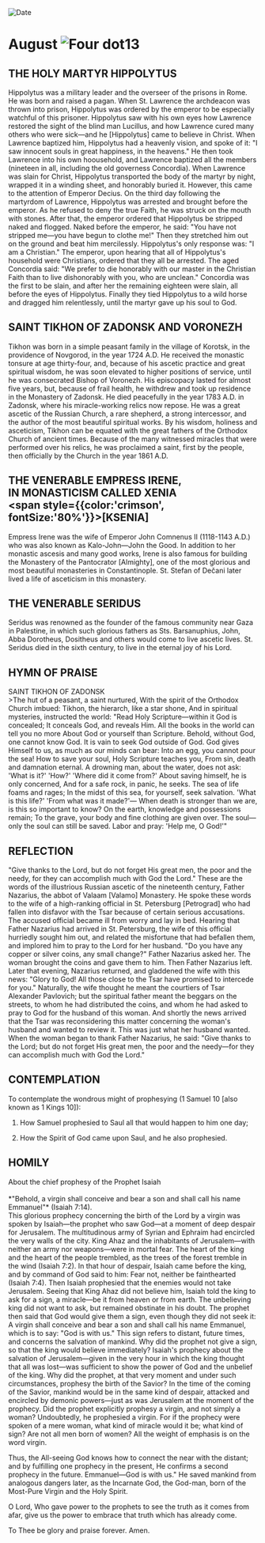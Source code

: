 
<RunningHead />
<Image src="/title-imprint.png" height={68} width={50} alt="Date" className="title-imprint"/>

# <div id="date">August <Image className="four-dot" src="/four-dot.png" height={15} width={15} alt="Four dot" />13</div>

## THE HOLY MARTYR HIPPOLYTUS

Hippolytus was a military leader and the overseer of the prisons in Rome. He was born and raised a pagan. When St. Lawrence the archdeacon was thrown into prison, Hippolytus was ordered by the emperor to be especially watchful of this prisoner. Hippolytus saw with his own eyes how Lawrence restored the sight of the blind man Lucillus, and how Lawrence cured many others who were sick—and he [Hippolytus] came to believe in Christ. When Lawrence baptized him, Hippolytus had a heavenly vision, and spoke of it: "I saw innocent souls in great happiness, in the heavens." He then took Lawrence into his own hoousehold, and Lawrence baptized all the members (nineteen in all, including the old governess Concordia). When Lawrence was slain for Christ, Hippolytus transported the body of the martyr by night, wrapped it in a winding sheet, and honorably buried it. However, this came to the attention of Emperor Decius. On the third day following the martyrdom of Lawrence, Hippolytus was arrested and brought before the emperor. As he refused to deny the true Faith, he was struck on the mouth with stones. After that, the emperor ordered that Hippolytus be stripped naked and flogged. Naked before the emperor, he said: "You have not stripped me—you have begun to clothe me!" Then they stretched him out on the ground and beat him mercilessly. Hippolytus's only response was: "I am a Christian." The emperor, upon hearing that all of Hippolytus's household were Christians, ordered that they all be arrested. The aged Concordia said: "We prefer to die honorably with our master in the Christian Faith than to live dishonorably with you, who are unclean." Concordia was the first to be slain, and after her the remaining eighteen were slain, all before the eyes of Hippolytus. Finally they tied Hippolytus to a wild horse and dragged him relentlessly, until the martyr gave up his soul to God.

## SAINT TIKHON OF ZADONSK AND VORONEZH

Tikhon was born in a simple peasant family in the village of Korotsk, in the providence of Novgorod, in the year 1724 A.D. He received the monastic tonsure at age thirty-four, and, because of his ascetic practice and great spiritual wisdom, he was soon elevated to higher positions of service, until he was consecrated Bishop of Voronezh. His episcopacy lasted for almost five years, but, because of frail health, he withdrew and took up residence in the Monastery of Zadonsk. He died peacefully in the year 1783 A.D. in Zadonsk, where his miracle-working relics now repose. He was a great ascetic of the Russian Church, a rare shepherd, a strong intercessor, and the author of the most beautiful spiritual works. By his wisdom, holiness and asceticism, Tikhon can be equated with the great fathers of the Orthodox Church of ancient times. Because of the many witnessed miracles that were performed over his relics, he was proclaimed a saint, first by the people, then officially by the Church in the year 1861 A.D.

## THE VENERABLE EMPRESS IRENE,<br />IN MONASTICISM CALLED XENIA <br /><span style={{color:'crimson', fontSize:'80%'}}>[KSENIA]</span>

Empress Irene was the wife of Emperor John Comnenus II (1118-1143 A.D.) who was also known as Kalo-John—John the Good. In addition to her monastic ascesis and many good works, Irene is also famous for building the Monastery of the Pantocrator [Almighty], one of the most glorious and most beautiful monasteries in Constantinople. St. Stefan of Dečani later lived a life of asceticism in this monastery.

## THE VENERABLE SERIDUS

Seridus was renowned as the founder of the famous community near Gaza in Palestine, in which such glorious fathers as Sts. Barsanuphius, John, Abba Dorotheus, Dositheus and others would come to live ascetic lives. St. Seridus died in the sixth century, to live in the eternal joy of his Lord.


## HYMN OF PRAISE
<div style={{textAlign:'center', color:'crimson', fontWeight:'bold'}}>
SAINT TIKHON OF ZADONSK
</div>
>The hut of a peasant, a saint nurtured,  
With the spirit of the Orthodox Church imbued:  
Tikhon, the hierarch, like a star shone,  
And in spiritual mysteries, instructed the world:  
"Read Holy Scripture—within it God is concealed;  
It conceals God, and reveals Him.  
All the books in the world can tell you no more  
About God or yourself than Scripture.  
Behold, without God, one cannot know God.  
It is vain to seek God outside of God.  
God gives Himself to us, as much as our minds can bear:  
Into an egg, you cannot pour the sea!  
How to save your soul, Holy Scripture teaches you,  
From sin, death and damnation eternal.  
A drowning man, about the water, does not ask:  
'What is it?' 'How?' 'Where did it come from?'  
About saving himself, he is only concerned,  
And for a safe rock, in panic, he seeks.  
The sea of life foams and rages;  
In the midst of this sea, for yourself, seek salvation.  
'What is this life?' 'From what was it made?'—  
When death is stronger than we are, is this so important to know?  
On the earth, knowledge and possessions remain;  
To the grave, your body and fine clothing are given over.  
The soul—only the soul can still be saved.  
Labor and pray: 'Help me, O God!'"  


## REFLECTION

"Give thanks to the Lord, but do not forget His great men, the poor and the needy, for they can accomplish much with God the Lord." These are the words of the illustrious Russian ascetic of the nineteenth century, Father Nazarius, the abbot of Valaam [Valamo] Monastery. He spoke these words to the wife of a high-ranking official in St. Petersburg [Petrograd] who had fallen into disfavor with the Tsar because of certain serious accusations. The accused official became ill from worry and lay in bed. Hearing that Father Nazarius had arrived in St. Petersburg, the wife of this official hurriedly sought him out, and related the misfortune that had befallen them, and implored him to pray to the Lord for her husband. "Do you have any copper or silver coins, any small change?" Father Nazarius asked her. The woman brought the coins and gave them to him. Then Father Nazarius left. Later that evening, Nazarius returned, and gladdened the wife with this news: "Glory to God! All those close to the Tsar have promised to intercede for you." Naturally, the wife thought he meant the courtiers of Tsar Alexander Pavlovich; but the spiritual father meant the beggars on the streets, to whom he had distributed the coins, and whom he had asked to pray to God for the husband of this woman. And shortly the news arrived that the Tsar was reconsidering this matter concerning the woman's husband and wanted to review it. This was just what her husband wanted. When the woman began to thank Father Nazarius, he said: "Give thanks to the Lord; but do not forget His great men, the poor and the needy—for they can accomplish much with God the Lord."


## CONTEMPLATION

To contemplate the wondrous might of prophesying (1 Samuel 10 [also known as 1 Kings 10]):

1. How Samuel prophesied to Saul all that would happen to him one day;

2. How the Spirit of God came upon Saul, and he also prophesied.


## HOMILY
<div style={{textAlign:'center', color:'crimson', fontWeight:'bold'}}>
About the chief prophesy of the Prophet Isaiah
</div>
<br />
<div style={{textAlign:'right'}}>
*"Behold, a virgin shall conceive and bear a son and shall call his name Emmanuel"* (Isaiah 7:14).
</div>
This glorious prophecy concerning the birth of the Lord by a virgin was spoken by Isaiah—the prophet who saw God—at a moment of deep despair for Jerusalem. The multitudinous army of Syrian and Ephraim had encircled the very walls of the city. King Ahaz and the inhabitants of Jerusalem—with neither an army nor weapons—were in mortal fear. The heart of the king and the heart of the people trembled, as the trees of the forest tremble in the wind (Isaiah 7:2). In that hour of despair, Isaiah came before the king, and by command of God said to him: Fear not, neither be fainthearted (Isaiah 7:4). Then Isaiah prophesied that the enemies would not take Jerusalem. Seeing that King Ahaz did not believe him, Isaiah told the king to ask for a sign, a miracle—be it from heaven or from earth. The unbelieving king did not want to ask, but remained obstinate in his doubt. The prophet then said that God would give them a sign, even though they did not seek it: A virgin shall conceive and bear a son and shall call his name Emmanuel, which is to say: "God is with us." This sign refers to distant, future times, and concerns the salvation of mankind. Why did the prophet not give a sign, so that the king would believe immediately? Isaiah's prophecy about the salvation of Jerusalem—given in the very hour in which the king thought that all was lost—was sufficient to show the power of God and the unbelief of the king. Why did the prophet, at that very moment and under such circumstances, prophesy the birth of the Savior? In the time of the coming of the Savior, mankind would be in the same kind of despair, attacked and encircled by demonic powers—just as was Jerusalem at the moment of the prophecy. Did the prophet explicitly prophesy a virgin, and not simply a woman? Undoubtedly, he prophesied a virgin. For if the prophecy were spoken of a mere woman, what kind of miracle would it be; what kind of sign? Are not all men born of women? All the weight of emphasis is on the word virgin.

Thus, the All-seeing God knows how to connect the near with the distant; and by fulfilling one prophecy in the present, He confirms a second prophecy in the future. Emmanuel—God is with us." He saved mankind from analogous dangers later, as the Incarnate God, the God-man, born of the Most-Pure Virgin and the Holy Spirit.

O Lord, Who gave power to the prophets to see the truth as it comes from afar, give us the power to embrace that truth which has already come.

To Thee be glory and praise forever. Amen.

